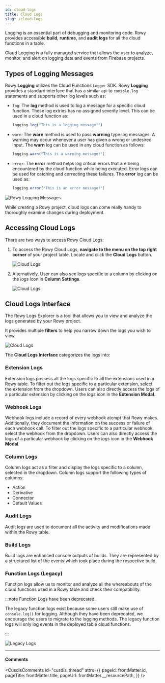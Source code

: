 ```yaml
---
id: cloud-logs
title: Cloud Logs
slug: /cloud-logs
---
```



Logging is an essential part of debugging and monitoring code. Rowy provides accessible **build**, **runtime**, and **audit logs** for all the cloud functions in a table.

Cloud Logging is a fully managed service that allows the user to analyze, monitor, and alert on logging data and events from Firebase projects.

## Types of Logging Messages

Rowy **Logging** utilizes the Cloud Functions `Logger` SDK. Rowy **Logging** provides a standard interface that has a similar api to `console.log` statements and supports other log levels such as: 

- `log`: The **log** method is used to log a message for a specific cloud function. These log extries has no assigned severity level. This can be used in a cloud function as:
    ```js
    logging.log("This is a logging message!")
    ```

- `warn`: The **warn** method is used to pass **warning** type log messages. A warning may occur whenever a user has given a wrong or undesired input. The **warn** log can be used in any cloud function as follows:
    ```js
    logging.warn("This is a warning message!")
    ```

- `error`: The **error** method helps log critical errors that are being encountered by the cloud function while being executed. Error logs can be used for catching and correcting these failures. The **error** log can be used as:
    ```js
    logging.error("This is an error message!")

<img src={logMessages} alt="Rowy Logging Messages" />

While creating a Rowy project, cloud logs can come really handy to thoroughly examine changes during deployment. 

## Accessing Cloud Logs

There are two ways to access Rowy Cloud Logs:

1. To access the Rowy Cloud Logs, **navigate to the menu on the top right corner** of your project table. Locate and click the **Cloud Logs** button. 

    <img src={cloudLogs} alt="Cloud Logs" />

2. Alternatively, User can also see logs specific to a column by clicking on the *logs* icon in **Column Settings**.

    <img src={cloudLogs2} alt="Cloud Logs" />


## Cloud Logs Interface

The Rowy Logs Explorer is a tool that allows you to view and analyze the logs generated by your Rowy project.

It provides multiple **filters** to help you narrow down the logs you wish to view.

<img src={cloudLogs3} alt="Cloud Logs" />

The **Cloud Logs Interface** categorizes the logs into:

### Extension Logs
Extension logs possess all the logs specific to all the extensions used in a Rowy table. To filter out the logs specific to a particular extension, select the extension from the dropdown. Users can also directly access the logs of a particular extension by clicking on the *logs* icon in the **Extension Modal**.

### Webhook Logs
Webhook logs include a record of every webhook atempt that Rowy makes. Additionally, they document the information on the success or failure of each webhook call. To filter out the logs specific to a particular webhook, select the webhook from the dropdown. Users can also directly access the logs of a particular webhook by clicking on the *logs* icon in the **Webhook Modal**.

### Column Logs
Column logs act as a filter and display the logs specific to a column, selected in the dropdown. Column logs support the following types of columns:
- Action
- Derivative
- Connector
- Default Values

### Audit Logs
Audit logs are used to document all the activity and modifications made within the Rowy table.

### Build Logs
Build logs are enhanced console outputs of builds. They are represented by a structured list of the events which took place during the respective build.

### Function Logs (Legacy)
Function logs allow us to monitor and analyze all the whereabouts of the cloud functions used in a Rowy table and check their compatibility.

:::note Function Logs have been deprecated.

The legacy function logs exist because some users still make use of `console.log()` for logging. Although they have been deprecated, we encourage the users to migrate to the logging methods. The legacy function logs will only log events in the deployed table cloud functions.

:::

<img src={legacyLogs} alt="Legacy Logs" />

<hr />

#### Comments

<CusdisComments
  id="cusdis_thread"
  attrs={{
    pageId: frontMatter.id,
    pageTitle: frontMatter.title,
    pageUrl: frontMatter.__resourcePath,
  }} 
/>